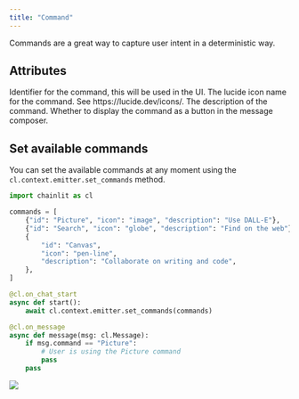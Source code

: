 ```yaml
---
title: "Command"
---
```


Commands are a great way to capture user intent in a deterministic way.

## Attributes

<ParamField path="id" type="str">
  Identifier for the command, this will be used in the UI.
</ParamField>

<ParamField path="icon" type="str" optional>
  The lucide icon name for the command. See https://lucide.dev/icons/.
</ParamField>

<ParamField path="description" type="str" optional>
  The description of the command.
</ParamField>

<ParamField path="button" type="boolean" optional>
  Whether to display the command as a button in the message composer.
</ParamField>

## Set available commands

You can set the available commands at any moment using the `cl.context.emitter.set_commands` method.

```python
import chainlit as cl

commands = [
    {"id": "Picture", "icon": "image", "description": "Use DALL-E"},
    {"id": "Search", "icon": "globe", "description": "Find on the web"},
    {
        "id": "Canvas",
        "icon": "pen-line",
        "description": "Collaborate on writing and code",
    },
]

@cl.on_chat_start
async def start():
    await cl.context.emitter.set_commands(commands)

@cl.on_message
async def message(msg: cl.Message):
    if msg.command == "Picture":
        # User is using the Picture command
        pass
    pass
```

<Frame caption="The user selecting a command">
  <img src="/images/command.gif" />
</Frame>

